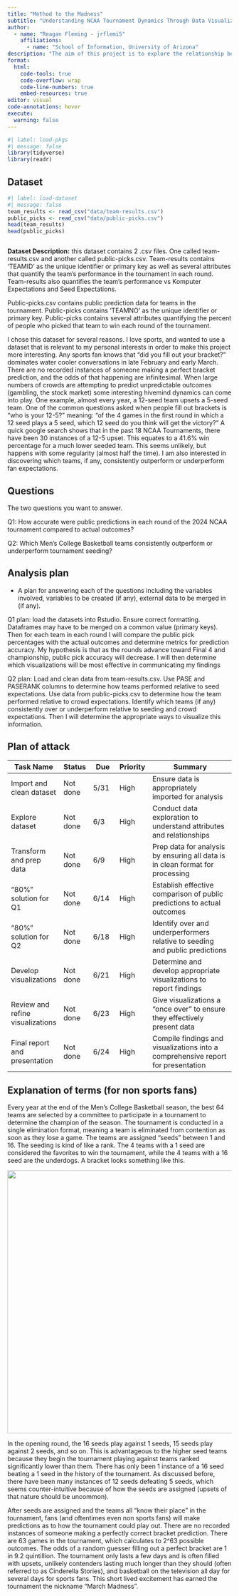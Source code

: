 ```yaml
---
title: "Method to the Madness"
subtitle: "Understanding NCAA Tournament Dynamics Through Data Visualization"
author: 
  - name: "Reagan Fleming - jrflemi5"
    affiliations:
      - name: "School of Information, University of Arizona"
description: "The aim of this project is to explore the relationship between public predictions and real outcomes in the NCAA Division 1 Men's Basketball Tournament. I will be leveraging datasets containing team performance metrics and public pick percentages"
format:
  html:
    code-tools: true
    code-overflow: wrap
    code-line-numbers: true
    embed-resources: true
editor: visual
code-annotations: hover
execute:
  warning: false
---
```


```r
#| label: load-pkgs
#| message: false
library(tidyverse)
library(readr)
```

## Dataset

```r
#| label: load-dataset
#| message: false
team_results <- read_csv("data/team-results.csv")
public_picks <- read_csv("data/public-picks.csv")
head(team_results)
head(public_picks)



```

**Dataset Description:** this dataset contains 2 .csv files. One called team-results.csv and another called public-picks.csv. Team-results contains 'TEAMID' as the unique identifier or primary key as well as several attributes that quantify the team's performance in the tournament in each round. Team-results also quantifies the team's performance vs Komputer Expectations and Seed Expectations.

Public-picks.csv contains public prediction data for teams in the tournament. Public-picks contains 'TEAMNO' as the unique identifier or primary key. Public-picks contains several attributes quantifying the percent of people who picked that team to win each round of the tournament.

I chose this dataset for several reasons. I love sports, and wanted to use a dataset that is relevant to my personal interests in order to make this project more interesting. Any sports fan knows that "did you fill out your bracket?" dominates water cooler conversations in late February and early March. There are no recorded instances of someone making a perfect bracket prediction, and the odds of that happening are infinitesimal. When large numbers of crowds are attempting to predict unpredictable outcomes (gambling, the stock market) some interesting hivemind dynamics can come into play. One example, almost every year, a 12-seed team upsets a 5-seed team. One of the common questions asked when people fill out brackets is "who is your 12-5?" meaning: "of the 4 games in the first round in which a 12 seed plays a 5 seed, which 12 seed do you think will get the victory?" A quick google search shows that in the past 18 NCAA Tournaments, there have been 30 instances of a 12-5 upset. This equates to a 41.6% win percentage for a much lower seeded team. This seems unlikely, but happens with some regularity (almost half the time). I am also interested in discovering which teams, if any, consistently outperform or underperform fan expectations.

## Questions

The two questions you want to answer.

Q1: How accurate were public predictions in each round of the 2024 NCAA tournament compared to actual outcomes?

Q2: Which Men's College Basketball teams consistently outperform or underperform tournament seeding?

## Analysis plan

-   A plan for answering each of the questions including the variables involved, variables to be created (if any), external data to be merged in (if any).

Q1 plan: load the datasets into Rstudio. Ensure correct formatting. Dataframes may have to be merged on a common value (primary keys). Then for each team in each round I will compare the public pick percentages with the actual outcomes and determine metrics for prediction accuracy. My hypothesis is that as the rounds advance toward Final 4 and championship, public pick accuracy will decrease. I will then determine which visualizations will be most effective in communicating my findings

Q2 plan: Load and clean data from team-results.csv. Use PASE and PASERANK columns to determine how teams performed relative to seed expectations. Use data from public-picks.csv to determine how the team performed relative to crowd expectations. Identify which teams (if any) consistently over or underperform relative to seeding and crowd expectations. Then I will determine the appropriate ways to visualize this information.

## Plan of attack

| Task Name                        | Status   | Due  | Priority | Summary                                                                          |
|----------|----------|----------|----------|--------------------------------|
| Import and clean dataset         | Not done | 5/31 | High     | Ensure data is appropriately imported for analysis                               |
| Explore dataset                  | Not done | 6/3  | High     | Conduct data exploration to understand attributes and relationships              |
| Transform and prep data          | Not done | 6/9  | High     | Prep data for analysis by ensuring all data is in clean format for processing    |
| "80%" solution for Q1            | Not done | 6/14 | High     | Establish effective comparison of public predictions to actual outcomes          |
| "80%" solution for Q2            | Not done | 6/18 | High     | Identify over and underperformers relative to seeding and public predictions     |
| Develop visualizations           | Not done | 6/21 | High     | Determine and develop appropriate visualizations to report findings              |
| Review and refine visualizations | Not done | 6/23 | High     | Give visualizations a "once over" to ensure they effectively present data        |
| Final report and presentation    | Not done | 6/24 | High     | Compile findings and visualizations into a comprehensive report for presentation |

## Explanation of terms (for non sports fans)

Every year at the end of the Men's College Basketball season, the best 64 teams are selected by a committee to participate in a tournament to determine the champion of the season. The tournament is conducted in a single elimination format, meaning a team is eliminated from contention as soon as they lose a game. The teams are assigned "seeds" between 1 and 16. The seeding is kind of like a rank. The 4 teams with a 1 seed are considered the favorites to win the tournament, while the 4 teams with a 16 seed are the underdogs. A bracket looks something like this.

![](images/clipboard-3288154348.png){width="590"}

In the opening round, the 16 seeds play against 1 seeds, 15 seeds play against 2 seeds, and so on. This is advantageous to the higher seed teams because they begin the tournament playing against teams ranked significantly lower than them. There has only been 1 instance of a 16 seed beating a 1 seed in the history of the tournament. As discussed before, there have been many instances of 12 seeds defeating 5 seeds, which seems counter-intuitive because of how the seeds are assigned (upsets of that nature should be uncommon).

After seeds are assigned and the teams all "know their place" in the tournament, fans (and oftentimes even non sports fans) will make predictions as to how the tournament could play out. There are no recorded instances of someone making a perfectly correct bracket prediction. There are 63 games in the tournament, which calculates to 2\^63 possible outcomes. The odds of a random guesser filling out a perfect bracket are 1 in 9.2 quintillion. The tournament only lasts a few days and is often filled with upsets, unlikely contenders lasting much longer than they should (often referred to as Cinderella Stories), and basketball on the television all day for several days for sports fans. This short lived excitement has earned the tournament the nickname "March Madness".

